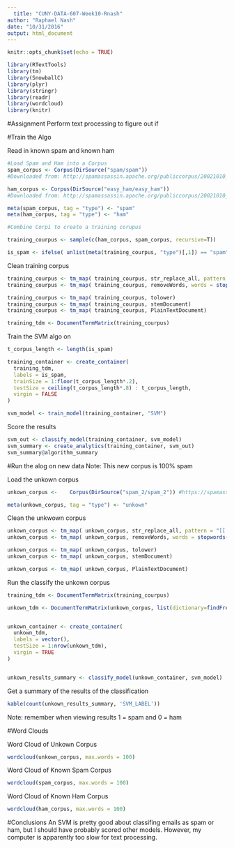 ```yaml
---
  title: "CUNY-DATA-607-Week10-Rnash"
author: "Raphael Nash"
date: "10/31/2016"
output: html_document
---
```

  
  ```r
knitr::opts_chunk$set(echo = TRUE)
```

```r
library(RTextTools)
library(tm)
library(SnowballC)
library(plyr)
library(stringr)
library(readr)
library(wordcloud)
library(knitr)
```

#Assignment 
Perform text processing to figure out if 


#Train the Algo

Read in known spam and known ham
```R
#Load Spam and Ham into a Corpus
spam_corpus <- Corpus(DirSource("spam/spam"))
#Downloaded from: http://spamassassin.apache.org/publiccorpus/20021010_spam.tar.bz2

ham_corpus <- Corpus(DirSource("easy_ham/easy_ham"))
#Downloaded from: http://spamassassin.apache.org/publiccorpus/20021010_easy_ham.tar.bz2

meta(spam_corpus, tag = "type") <- "spam"
meta(ham_corpus, tag = "type") <- "ham"

#Combine Corpi to create a training corupus

training_courpus <- sample(c(ham_corpus, spam_corpus, recursive=T))

is_spam <- ifelse( unlist(meta(training_courpus, "type")[,1]) == "spam",1,0)
```

Clean training corpus
```r
training_courpus <- tm_map( training_courpus, str_replace_all, pattern = "[[:punct:]]", replacement = " ")
training_courpus <- tm_map( training_courpus, removeWords, words = stopwords("en"))

training_courpus <- tm_map( training_courpus, tolower)
training_courpus <- tm_map( training_courpus, stemDocument)
training_courpus <- tm_map( training_courpus, PlainTextDocument)

training_tdm <- DocumentTermMatrix(training_courpus) 
```

Train the SVM algo on
```r
t_corpus_length <- length(is_spam)

training_container <- create_container(
  training_tdm,
  labels = is_spam,
  trainSize = 1:floor(t_corpus_length*.2),
  testSize = ceiling(t_corpus_length*.8) : t_corpus_length,
  virgin = FALSE
)

svm_model <- train_model(training_container, "SVM")
```

Score the results
```r
svm_out <- classify_model(training_container, svm_model)
svm_summary <- create_analytics(training_container, svm_out)
svm_summary@algorithm_summary
```


#Run the alog on new data
Note:  This new corpus is 100% spam

Load the unkown corpus
```r
unkown_corpus <-    Corpus(DirSource("spam_2/spam_2")) #https://spamassassin.apache.org/publiccorpus/20050311_spam_2.tar.bz2

meta(unkown_corpus, tag = "type") <- "unkown"
```

Clean the unkwown corpus
```r
unkown_corpus <- tm_map( unkown_corpus, str_replace_all, pattern = "[[:punct:]]", replacement = " ")
unkown_corpus <- tm_map( unkown_corpus, removeWords, words = stopwords("en"))

unkown_corpus <- tm_map( unkown_corpus, tolower)
unkown_corpus <- tm_map( unkown_corpus, stemDocument)

unkown_corpus <- tm_map( unkown_corpus, PlainTextDocument)
```


Run the classify the unkown corpus
```r
training_tdm <- DocumentTermMatrix(training_courpus) 

unkown_tdm <- DocumentTermMatrix(unkown_corpus, list(dictionary=findFreqTerms(training_tdm)) )


unkown_container <- create_container(
  unkown_tdm,
  labels = vector(),
  testSize = 1:nrow(unkown_tdm),
  virgin = TRUE
)


unkown_results_summary <- classify_model(unkown_container, svm_model)
```

Get a summary of the results of the classification
```r

kable(count(unkown_results_summary, 'SVM_LABEL')) 

```

Note: remember when viewing results 1 = spam and 0 = ham

#Word Clouds

Word Cloud of Unkown Corpus
```r
wordcloud(unkown_corpus, max.words = 100)
```

Word Cloud of Known Spam Corpus
```r
wordcloud(spam_corpus, max.words = 100)
```

Word Cloud of Known Ham Corpus
```r
wordcloud(ham_corpus, max.words = 100)
```

#Conclusions
An SVM is pretty good about classifing emails as spam or ham, but I should have probably scored other models. However, my computer is apparently too slow for text processing.
